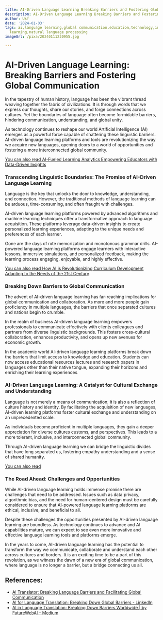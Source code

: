 ```yaml
---
title: AI-Driven Language Learning Breaking Barriers and Fostering Global Communication
description: AI-Driven Language Learning Breaking Barriers and Fostering Global Communication
author: Usf
date: '2024-01-03'
tags: ai,language learning,global communication,education,technology,innovation,machine
  learning,natural language processing
imageUrl: /pixa/20240111220955.jpg

---
```

# AI-Driven Language Learning: Breaking Barriers and Fostering Global Communication

In the tapestry of human history, language has been the vibrant thread weaving together the fabric of civilizations. It is through words that  we express  our thoughts,  share our  stories, and forge connections across cultures.  Yet the  boundaries of language often become formidable  barriers, hindering communication, understanding, and  global  unity. 

As technology continues  to reshape our  world Artificial Intelligence (AI) emerges as a powerful force capable  of shattering these linguistic barriers. AI-driven language learning platforms and tools are revolutionizing the way we acquire  new languages,  opening doors to a world of opportunities and fostering a more interconnected global community. 

[You can also read AI-Fueled Learning Analytics Empowering Educators with Data-Driven Insights](AI-Fueled%20Learning%20Analytics%20Empowering%20Educators%20with%20Data-Driven%20Insights)


### Transcending Linguistic Boundaries: The Promise of AI-Driven  Language Learning

Language is the key that unlocks the door  to knowledge, understanding, and connection. However, the  traditional methods of language learning can  be arduous, time-consuming, and often fraught with challenges. 

AI-driven language learning platforms powered by advanced algorithms and machine learning  techniques offer a  transformative approach to language acquisition. These platforms leverage data-driven insights  to create personalized learning experiences, adapting  to the unique needs and preferences of each learner. 

Gone are the days of rote  memorization and monotonous  grammar  drills. AI-powered language learning platforms engage learners with  interactive  lessons, immersive simulations, and personalized feedback, making the  learning process engaging, enjoyable, and highly effective. 

[You can also read How AI is Revolutionizing Curriculum Development Adapting to the Needs of the 21st  Century](How%20AI%20is%20Revolutionizing%20Curriculum%20Development%20Adapting%20to%20the%20Needs%20of%20the%2021st%20Century)


### Breaking Down Barriers to Global Communication

The advent of AI-driven language learning has far-reaching implications for global communication and collaboration. As more  and more people gain proficiency in multiple languages, the barriers that once separated  cultures  and nations begin to crumble. 

In the realm of business AI-driven language learning empowers professionals  to communicate effectively with clients colleagues  and partners  from diverse linguistic backgrounds. This fosters cross-cultural  collaboration,  enhances productivity, and opens  up new avenues for  economic growth. 

In the academic world AI-driven  language learning platforms break down the barriers that limit access to knowledge and education. Students can now access educational resources lectures and research papers in languages other than their native tongue, expanding their horizons and enriching their  learning experiences.

### AI-Driven Language Learning: A Catalyst for Cultural Exchange  and Understanding

Language  is not merely a means of communication; it is also  a reflection of culture  history and identity.  By facilitating the acquisition of new languages, AI-driven learning platforms foster cultural exchange and understanding on an unprecedented scale. 

As individuals become proficient in multiple languages, they gain a  deeper appreciation for diverse cultures customs, and perspectives. This leads to a more tolerant, inclusive, and interconnected global community. 

Through AI-driven language learning we can bridge the linguistic divides that have long separated us, fostering empathy understanding  and a sense  of shared humanity.

[You can also read  ]()


###  The  Road Ahead: Challenges and Opportunities

While AI-driven  language learning holds immense promise there are challenges that need to be addressed.  Issues such as data privacy, algorithmic bias, and the need for human-centered design must be carefully considered to ensure that AI-powered language  learning platforms are ethical, inclusive, and beneficial to all. 

Despite  these challenges the  opportunities presented by AI-driven  language learning are boundless. As technology continues to advance and  AI capabilities mature, we can expect to see  even more innovative and effective language learning tools and platforms emerge. 

In the years to  come, AI-driven language learning has the potential to transform the way we communicate, collaborate and understand each other across cultures and borders. It is an exciting time to be a part of this revolution, as we witness the dawn of a new era of global communication, where  language is no longer a barrier, but a bridge connecting us all.

## References:
- [AI Translator: Breaking Language Barriers and Facilitating Global Communication](https://www.datasciencesociety.net/ai-translator-breaking-language-barriers-and-facilitating-global-communication/)
- [AI for Language Translation: Breaking Down Global Barriers - LinkedIn](https://www.linkedin.com/pulse/ai-language-translation-breaking-down-global-barriers-handsonhybrid)
- [AI in Language Translation: Breaking Down Barriers Worldwide | by FutureWebAI - Medium](https://medium.com/@futureaiweb/ai-in-language-translation-breaking-down-barriers-worldwide-c3ca53e99fe1)
